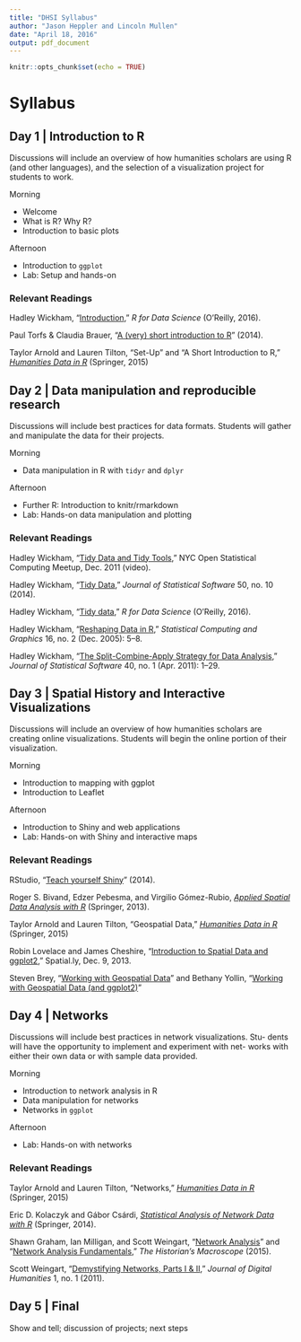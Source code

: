 ```yaml
---
title: "DHSI Syllabus"
author: "Jason Heppler and Lincoln Mullen"
date: "April 18, 2016"
output: pdf_document
---
```


```r
knitr::opts_chunk$set(echo = TRUE)
```

# Syllabus

## Day 1 | Introduction to R

Discussions will include an overview of how humanities scholars are using R (and other languages), and the selection of a visualization project for students to work.

Morning

- Welcome
- What is R? Why R?
- Introduction to basic plots

Afternoon

- Introduction to `ggplot`
- Lab: Setup and hands-on

### Relevant Readings

Hadley Wickham, "[Introduction](http://r4ds.had.co.nz/introduction.html)," *R for Data Science* (O'Reilly, 2016).

Paul Torfs & Claudia Brauer, "[A (very) short introduction to R](https://cran.r-project.org/doc/contrib/Torfs+Brauer-Short-R-Intro.pdf)" (2014).

Taylor Arnold and Lauren Tilton, "Set-Up" and "A Short Introduction to R," *[Humanities Data in R](http://www.springer.com/us/book/9783319207018)* (Springer, 2015)

## Day 2 | Data manipulation and reproducible research

Discussions will include best practices for data formats. Students will gather and manipulate the data for their projects.

Morning

- Data manipulation in R with `tidyr` and `dplyr`

Afternoon

- Further R: Introduction to knitr/rmarkdown
- Lab: Hands-on data manipulation and plotting

### Relevant Readings

Hadley Wickham, "[Tidy Data and Tidy Tools](http://vimeo.com/33727555)," NYC Open Statistical Computing Meetup, Dec. 2011 (video).

Hadley Wickham, "[Tidy Data](http://www.jstatsoft.org/v59/i10)," *Journal of Statistical Software* 50, no. 10 (2014).

Hadley Wickham, "[Tidy data](http://r4ds.had.co.nz/tidy-data.html)," *R for Data Science* (O'Reilly, 2016).

Hadley Wickham, "[Reshaping Data in R](http://vita.had.co.nz/papers/reshape-scgn.html)," *Statistical Computing and Graphics* 16, no. 2 (Dec. 2005): 5–8.

Hadley Wickham, "[The Split-Combine-Apply Strategy for Data Analysis](http://www.jstatsoft.org/v40/i01/)," *Journal of Statistical Software* 40, no. 1 (Apr. 2011): 1–29.

## Day 3 | Spatial History and Interactive Visualizations

Discussions will include an overview of how humanities scholars are creating online visualizations. Students will begin the online portion of their visualization.

Morning

- Introduction to mapping with ggplot
- Introduction to Leaflet

Afternoon

- Introduction to Shiny and web applications
- Lab: Hands-on with Shiny and interactive maps

### Relevant Readings

RStudio, "[Teach yourself Shiny](http://shiny.rstudio.com/tutorial/)" (2014).

Roger S. Bivand, Edzer Pebesma, and Virgilio Gómez-Rubio, *[Applied Spatial Data Analysis with R](http://www.springer.com/us/book/9781461476177)* (Springer, 2013).

Taylor Arnold and Lauren Tilton, "Geospatial Data," *[Humanities Data in R](http://www.springer.com/us/book/9783319207018)* (Springer, 2015)

Robin Lovelace and James Cheshire, "[Introduction to Spatial Data and ggplot2](http://spatial.ly/2013/12/introduction-spatial-data-ggplot2/)," Spatial.ly, Dec. 9, 2013.

Steven Brey, "[Working with Geospatial Data](http://mazamascience.com/WorkingWithData/?p=1277)" and Bethany Yollin, "[Working with Geospatial Data (and ggplot2)](http://mazamascience.com/WorkingWithData/?p=1494)"

## Day 4 | Networks

Discussions will include best practices in network visualizations. Stu- dents will have the opportunity to implement and experiment with net- works with either their own data or with sample data provided.

Morning

- Introduction to network analysis in R
- Data manipulation for networks
- Networks in `ggplot`

Afternoon

- Lab: Hands-on with networks

### Relevant Readings

Taylor Arnold and Lauren Tilton, "Networks," *[Humanities Data in R](http://www.springer.com/us/book/9783319207018)* (Springer, 2015)

Eric D. Kolaczyk and Gábor Csárdi, *[Statistical Analysis of Network Data with R](http://www.springer.com/us/book/9781493909827)* (Springer, 2014).

Shawn Graham, Ian Milligan, and Scott Weingart, "[Network Analysis](http://www.themacroscope.org/?page_id=889)" and "[Network Analysis Fundamentals](http://www.themacroscope.org/?page_id=892)," *The Historian's Macroscope* (2015).

Scott Weingart, "[Demystifying Networks, Parts I & II](http://journalofdigitalhumanities.org/1-1/demystifying-networks-by-scott-weingart/)," *Journal of Digital Humanities* 1, no. 1 (2011).

## Day 5 | Final

Show and tell; discussion of projects; next steps